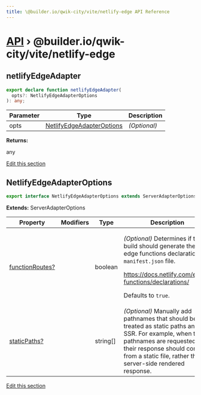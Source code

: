 ```yaml
---
title: \@builder.io/qwik-city/vite/netlify-edge API Reference
---
```


<h1><a href="/api">API</a> &rsaquo; @builder.io/qwik-city/vite/netlify-edge</h1>

<h2 id="netlifyedgeadapter" title="function - netlifyEdgeAdapter" data-kind="function" data-kind-label="F"><a aria-hidden="true" tabindex="-1" href="#netlifyedgeadapter"><span class="icon icon-link"></span></a>netlifyEdgeAdapter</h2>

```typescript
export declare function netlifyEdgeAdapter(
  opts?: NetlifyEdgeAdapterOptions
): any;
```

| Parameter | Type                                                    | Description  |
| --------- | ------------------------------------------------------- | ------------ |
| opts      | [NetlifyEdgeAdapterOptions](#netlifyedgeadapteroptions) | _(Optional)_ |

**Returns:**

any

<p class="api-edit"><a href="https://github.com/BuilderIO/qwik/tree/main/packages/qwik-city/adapters/netlify-edge/vite/index.ts" target="_blanks">Edit this section</a></p>

<h2 id="netlifyedgeadapteroptions" title="interface - NetlifyEdgeAdapterOptions" data-kind="interface" data-kind-label="I"><a aria-hidden="true" tabindex="-1" href="#netlifyedgeadapteroptions"><span class="icon icon-link"></span></a>NetlifyEdgeAdapterOptions</h2>

```typescript
export interface NetlifyEdgeAdapterOptions extends ServerAdapterOptions
```

**Extends:** ServerAdapterOptions

| Property             | Modifiers | Type       | Description                                                                                                                                                                                                                          |
| -------------------- | --------- | ---------- | ------------------------------------------------------------------------------------------------------------------------------------------------------------------------------------------------------------------------------------ |
| [functionRoutes?](#) |           | boolean    | <p>_(Optional)_ Determines if the build should generate the edge functions declarations <code>manifest.json</code> file.</p><p>https://docs.netlify.com/edge-functions/declarations/</p><p>Defaults to <code>true</code>.</p>        |
| [staticPaths?](#)    |           | string\[\] | _(Optional)_ Manually add pathnames that should be treated as static paths and not SSR. For example, when these pathnames are requested, their response should come from a static file, rather than a server-side rendered response. |

<p class="api-edit"><a href="https://github.com/BuilderIO/qwik/tree/main/packages/qwik-city/adapters/netlify-edge/vite/index.ts" target="_blanks">Edit this section</a></p>
